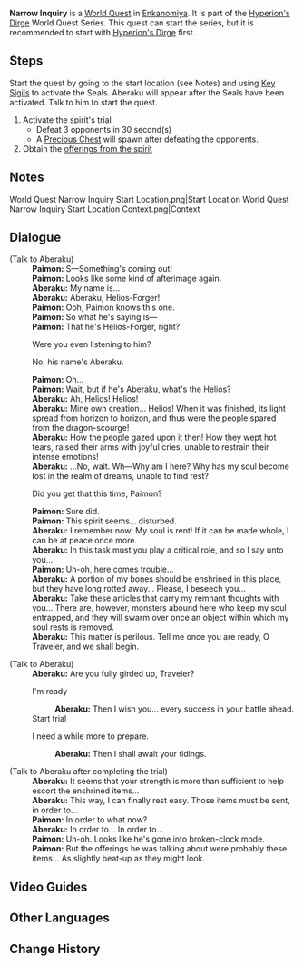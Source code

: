 {{Quest Infobox
|id            = 72247
|image         = World Quest Narrow Inquiry Start Location Context.png
|type          = World
|chapter       = Hyperion's Dirge
|region        = Inazuma
|area          = Enkanomiya
|summary       = 
|startLocation = [[The Narrows]], [[Enkanomiya]], [[Inazuma]]
|requirement   = [[The Subterranean Trials of Drake and Serpent]]
|concurrent    = Temple Inquiry
|concurrent2   = Serpent's Heart Inquiry
|parent        = Hyperion's Dirge (Quest)
|other         = {{Card|Offerings of The Narrows|1}}
|characters    = Aberaku; Paimon; Traveler
}}
'''Narrow Inquiry''' is a [[World Quest]] in [[Enkanomiya]]. It is part of the [[Hyperion's Dirge]] World Quest Series. This quest can start the series, but it is recommended to start with [[Hyperion's Dirge (Quest)|Hyperion's Dirge]] first.

==Steps==
Start the quest by going to the start location (see Notes) and using [[Key Sigil]]s to activate the Seals. Aberaku will appear after the Seals have been activated. Talk to him to start the quest.

# Activate the spirit's trial
#* Defeat 3 opponents in 30 second(s)<br />{{Enemy|Primordial Bathysmal Vishap Hatchling|x=3}}
#* A [[Precious Chest]] will spawn after defeating the opponents.
# Obtain the [[Offerings of The Narrows|offerings from the spirit]]

==Notes==
<gallery hideaddbutton="true" captionalign="center">
World Quest Narrow Inquiry Start Location.png|Start Location
World Quest Narrow Inquiry Start Location Context.png|Context
</gallery>

==Dialogue==
{{Quest Description|Clear the trials according to the path prescribed by the spirit named Aberaku and obtain the offerings...}}
{{Dialogue start}}
;(Talk to Aberaku)
:'''Paimon:''' S&mdash;Something's coming out!
:'''Paimon:''' Looks like some kind of afterimage again.
:'''Aberaku:''' My name is...
:'''Aberaku:''' Aberaku, Helios-Forger!
:'''Paimon:''' Ooh, Paimon knows this one.
:'''Paimon:''' So what he's saying is&mdash;
:'''Paimon:''' That he's Helios-Forger, right?
:{{DIcon}} Were you even listening to him?
:{{DIcon}} No, his name's Aberaku.
:'''Paimon:''' Oh...
:'''Paimon:''' Wait, but if he's Aberaku, what's the Helios?
:'''Aberaku:''' Ah, Helios! Helios!
:'''Aberaku:''' Mine own creation... Helios! When it was finished, its light spread from horizon to horizon, and thus were the people spared from the dragon-scourge!
:'''Aberaku:''' How the people gazed upon it then! How they wept hot tears, raised their arms with joyful cries, unable to restrain their intense emotions!
:'''Aberaku:''' ...No, wait. Wh—Why am I here? Why has my soul become lost in the realm of dreams, unable to find rest?
:{{DIcon}} Did you get that this time, Paimon?
:'''Paimon:''' Sure did.
:'''Paimon:''' This spirit seems... disturbed.
:'''Aberaku:''' I remember now! My soul is rent! If it can be made whole, I can be at peace once more.
:'''Aberaku:''' In this task must you play a critical role, and so I say unto you...
:'''Paimon:''' Uh-oh, here comes trouble...
:'''Aberaku:''' A portion of my bones should be enshrined in this place, but they have long rotted away... Please, I beseech you...
:'''Aberaku:''' Take these articles that carry my remnant thoughts with you... There are, however, monsters abound here who keep my soul entrapped, and they will swarm over once an object within which my soul rests is removed.
:'''Aberaku:''' This matter is perilous. Tell me once you are ready, O Traveler, and we shall begin.

;(Talk to Aberaku)
:'''Aberaku:''' Are you fully girded up, Traveler?
:{{DIcon}} I'm ready
::'''Aberaku:''' Then I wish you... every success in your battle ahead.
:;Start trial
:{{DIcon}} I need a while more to prepare.
::'''Aberaku:''' Then I shall await your tidings.

;(Talk to Aberaku after completing the trial)
:'''Aberaku:''' It seems that your strength is more than sufficient to help escort the enshrined items...
:'''Aberaku:''' This way, I can finally rest easy. Those items must be sent, in order to...
:'''Paimon:''' In order to what now?
:'''Aberaku:''' In order to... In order to...
:'''Paimon:''' Uh-oh. Looks like he's gone into broken-clock mode.
:'''Paimon:''' But the offerings he was talking about were probably these items... As slightly beat-up as they might look.
{{Dialogue end}}

==Video Guides==
{{EVT
|video1   = https://youtu.be/mkiSPJTeOSE
|caption1 = Cliff jumping trick
}}

==Other Languages==
{{Other Languages
|en      = Narrow Inquiry
|zhs     = 狭间的叩问
|zhs_rm  = Xiá Jiān de Kòuwèn
|zht     = 狹間的叩問
|zht_rm  = Xiá Jiān de Kòuwèn
|zh_tl   = Inquiry in the Narrows
|ja      = 狭間を訪ねる
|ja_rm   = Hazama wo Tazuneru
|ja_tl   = Visiting the Valley
|ko      = 협곡의 질문
|ko_rm   = Hyeopgok-ui Jilmun
|ko_tl   = Canyon's Question
|es      = El acertijo del Desfiladero
|es_tl   = The Riddle of the {{w|Defile_(geography)|Defile}}
|fr      = Enquête engorgée
|fr_tl   = Clogged Inquiry
|fr_note = Pun with the French name of [[The Narrows]], ''Les '''Gorge'''s'' "The Gorges", and ''en'''gorge'''r'' "to clog, to congest".
|ru      = Испытание Теснины
|ru_tl   = 
|th      = คำถามของช่องแคบ
|th_rm   = 
|th_tl   = 
|vi      = Thăm Dò Lối Mòn Khe Núi
|vi_tl   = 
|de      = Schmale Befragung
|de_tl   = Narrow Inquiry
|id      = Penelaahan Narrow
|id_tl   = Narrow Inquiry
|pt      = Investigação Estreita
|pt_tl   = 
}}

==Change History==
{{Change History|2.4}}